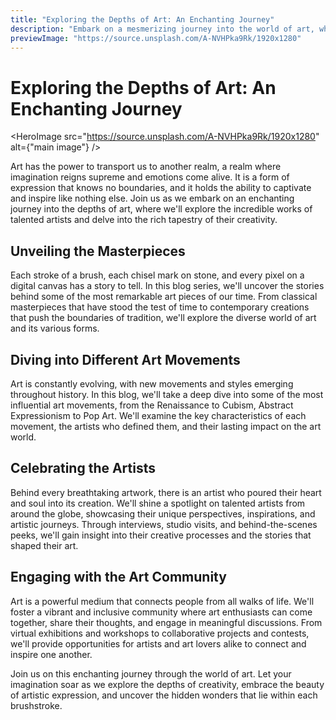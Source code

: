```yaml
---
title: "Exploring the Depths of Art: An Enchanting Journey"
description: "Embark on a mesmerizing journey into the world of art, where creativity knows no bounds. Join us as we delve into the depths of artistic expression and discover the magic that lies within."
previewImage: "https://source.unsplash.com/A-NVHPka9Rk/1920x1280"
---
```


# Exploring the Depths of Art: An Enchanting Journey

<HeroImage
  src="https://source.unsplash.com/A-NVHPka9Rk/1920x1280"
  alt={"main image"}
/>

Art has the power to transport us to another realm, a realm where imagination reigns supreme and emotions come alive. It is a form of expression that knows no boundaries, and it holds the ability to captivate and inspire like nothing else. Join us as we embark on an enchanting journey into the depths of art, where we'll explore the incredible works of talented artists and delve into the rich tapestry of their creativity.

## Unveiling the Masterpieces

Each stroke of a brush, each chisel mark on stone, and every pixel on a digital canvas has a story to tell. In this blog series, we'll uncover the stories behind some of the most remarkable art pieces of our time. From classical masterpieces that have stood the test of time to contemporary creations that push the boundaries of tradition, we'll explore the diverse world of art and its various forms.

## Diving into Different Art Movements

Art is constantly evolving, with new movements and styles emerging throughout history. In this blog, we'll take a deep dive into some of the most influential art movements, from the Renaissance to Cubism, Abstract Expressionism to Pop Art. We'll examine the key characteristics of each movement, the artists who defined them, and their lasting impact on the art world.

## Celebrating the Artists

Behind every breathtaking artwork, there is an artist who poured their heart and soul into its creation. We'll shine a spotlight on talented artists from around the globe, showcasing their unique perspectives, inspirations, and artistic journeys. Through interviews, studio visits, and behind-the-scenes peeks, we'll gain insight into their creative processes and the stories that shaped their art.

## Engaging with the Art Community

Art is a powerful medium that connects people from all walks of life. We'll foster a vibrant and inclusive community where art enthusiasts can come together, share their thoughts, and engage in meaningful discussions. From virtual exhibitions and workshops to collaborative projects and contests, we'll provide opportunities for artists and art lovers alike to connect and inspire one another.

Join us on this enchanting journey through the world of art. Let your imagination soar as we explore the depths of creativity, embrace the beauty of artistic expression, and uncover the hidden wonders that lie within each brushstroke.
